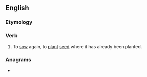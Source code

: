 ==English==

===Etymology===
{{prefix|en|re|sow}}

===Verb===
{{en-verb|resows|resowing|resowed|resown}}

# To [[sow]] again, to [[plant]] [[seed]] where it has already been planted.

===Anagrams===
* {{anagrams|en|Rowse|WOREs|owers|owres|serow|sower|sowre|swore|worse}}